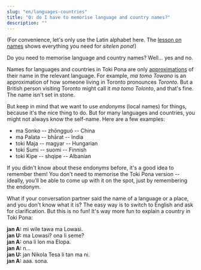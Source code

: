 ```yaml
---
slug: "en/languages-countries"
title: "Q: do I have to memorise language and country names?"
description: ""
---
```


(For convenience, let's only use the Latin alphabet here. The [lesson on names](/en/07) shows everything you need for *sitelen pona*!)

Do you need to memorise language and country names? Well... yes and no.

Names for languages and countries in Toki Pona are only [approximations](/en/make-a-name#3-how-do-we-make-the-name-work-in-toki-pona) of their name in the relevant language. For example, *ma tomo Towano* is an approximation of how someone living in Toronto pronounces *Toronto*. But a British person visiting Toronto might call it *ma tomo Tolonto*, and that's fine. The name isn't set in stone.

But keep in mind that we want to use *endonyms* (local names) for things, because it's the nice thing to do. But for many languages and countries, you might not always know the self-name. Here are a few examples:

* ma Sonko -- zhōngguó -- China
* ma Palata -- bhārat -- India
* toki Maja -- magyar -- Hungarian
* toki Sumi -- suomi -- Finnish
* toki Kipe -- shqipe -- Albanian

If you didn't know about these endonyms before, it's a good idea to remember them! You don't need to memorise the Toki Pona version -- ideally, you'll be able to come up with it on the spot, just by remembering the endonym.

What if your conversation partner said the name of a language or a place, and you don't know what it is? The easy way is to switch to English and ask for clarification. But this is no fun! It's way more fun to explain a country in Toki Pona:

**jan A:** mi wile tawa ma Lowasi.  
**jan U:** ma Lowasi? ona li seme?  
**jan A:** ona li lon ma Elopa.  
**jan A:** n...  
**jan U:** jan Nikola Tesa li tan ma ni.  
**jan A:** aaa. sona.
